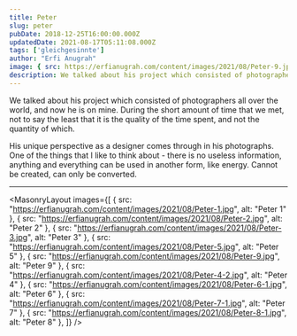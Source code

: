 ```yaml
---
title: Peter
slug: peter
pubDate: 2018-12-25T16:00:00.000Z
updatedDate: 2021-08-17T05:11:08.000Z
tags: ['gleichgesinnte']
author: "Erfi Anugrah"
image: { src: https://erfianugrah.com/content/images/2021/08/Peter-9.jpg, alt: peter-9 }
description: We talked about his project which consisted of photographers all over the world, and now he is on mine. During the short amount of time that we met, not to say the least that it is the quality of the time spent, and not the quantity of which.
---
```


We talked about his project which consisted of photographers all over the world, and now he is on mine. During the short amount of time that we met, not to say the least that it is the quality of the time spent, and not the quantity of which.

His unique perspective as a designer comes through in his photographs. One of the things that I like to think about - there is no useless information, anything and everything can be used in another form, like energy. Cannot be created, can only be converted.

---

<MasonryLayout images={[
    { src: "https://erfianugrah.com/content/images/2021/08/Peter-1.jpg", alt: "Peter 1" },
    { src: "https://erfianugrah.com/content/images/2021/08/Peter-2.jpg", alt: "Peter 2" },
    { src: "https://erfianugrah.com/content/images/2021/08/Peter-3.jpg", alt: "Peter 3" },
    { src: "https://erfianugrah.com/content/images/2021/08/Peter-5.jpg", alt: "Peter 5" },
    { src: "https://erfianugrah.com/content/images/2021/08/Peter-9.jpg", alt: "Peter 9" },
    { src: "https://erfianugrah.com/content/images/2021/08/Peter-4-2.jpg", alt: "Peter 4" },
    { src: "https://erfianugrah.com/content/images/2021/08/Peter-6-1.jpg", alt: "Peter 6" },
    { src: "https://erfianugrah.com/content/images/2021/08/Peter-7-1.jpg", alt: "Peter 7" },
    { src: "https://erfianugrah.com/content/images/2021/08/Peter-8-1.jpg", alt: "Peter 8" },
]} />